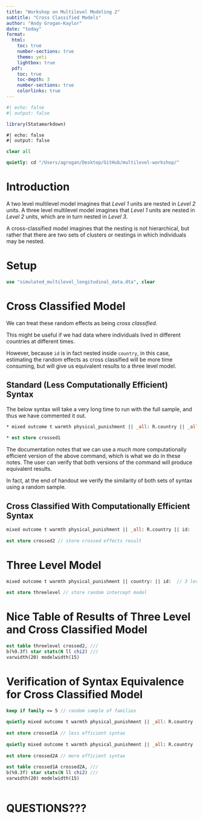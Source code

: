```yaml
---
title: "Workshop on Multilevel Modeling 2" 
subtitle: "Cross Classified Models"
author: "Andy Grogan-Kaylor"
date: "today"
format:
  html:
    toc: true
    number-sections: true
    theme: yeti
    lightbox: true
  pdf:
    toc: true
    toc-depth: 3
    number-sections: true
    colorlinks: true
---
```


```r
#| echo: false
#| output: false

library(Statamarkdown)

```

```stata
#| echo: false
#| output: false

clear all

quietly: cd "/Users/agrogan/Desktop/GitHub/multilevel-workshop/"

```

# Introduction

A two level multilevel model imagines that *Level 1* units are nested in *Level 2* units. A three level multilevel model imagines that *Level 1* units are nested in *Level 2* units, which are in turn nested in *Level 3*. 

A cross-classified model imagines that the nesting is not hierarchical, but rather that there are two sets of clusters or nestings in which individuals may be nested. 

# Setup

```stata

use "simulated_multilevel_longitudinal_data.dta", clear

```

# Cross Classified Model

We can treat these random effects as being *cross classified*. 

This might be useful if we had data where individuals lived in different countries at different times. 

However, because `id` is in fact nested inside `country`, in this case, estimating the random effects as cross classified will be more time consuming, but will give us equivalent results to a three level model.

## Standard (Less Computationally Efficient) Syntax

The below syntax will take a very long time to run with the full sample, and thus we have commented it out.

```stata
    
* mixed outcome t warmth physical_punishment || _all: R.country || _all: R.id
	
* est store crossed1

```
	
The documentation notes that we can use a *much* more computationally efficient version of the above command, which is what we do in these notes. The user can verify that both versions of the command will produce equivalent results.

In fact, at the end of handout we verify the similarity of both sets of syntax using a random sample.

## Cross Classified With Computationally Efficient Syntax

```stata

mixed outcome t warmth physical_punishment || _all: R.country || id:
	
est store crossed2 // store crossed effects result

```

# Three Level Model

```stata

mixed outcome t warmth physical_punishment || country: || id:  // 3 level w/ random intercepts only
	
est store threelevel // store random intercept model

```
	
# Nice Table of Results of Three Level and Cross Classified Model

```stata

est table threelevel crossed2, ///
b(%9.3f) star stats(N ll chi2) ///
varwidth(20) modelwidth(15)

```

# Verification of Syntax Equivalence for Cross Classified Model

```stata

keep if family <= 5 // random sample of families
	
quietly mixed outcome t warmth physical_punishment || _all: R.country || _all: R.id
	
est store crossed1A // less efficient syntax
	
quietly mixed outcome t warmth physical_punishment || _all: R.country || id:
	
est store crossed2A // more efficient syntax
	
est table crossed1A crossed2A, ///
b(%9.3f) star stats(N ll chi2) ///
varwidth(20) modelwidth(15)
	
```

# QUESTIONS??? 
